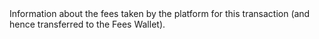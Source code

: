 
  

  
<ResponseField name="Fees" type="object" >    
Information about the fees taken by the platform for this transaction (and hence transferred to the Fees Wallet).   

<Expandable title="properties"><Currency20Response />  
  
<Amount2Response />  
  

</Expandable> 
</ResponseField>